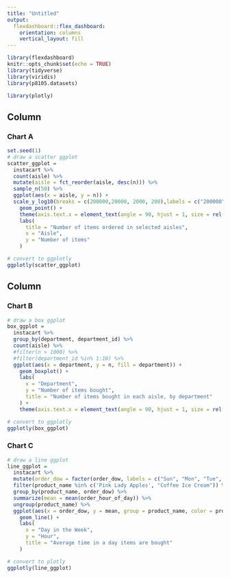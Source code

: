 ```yaml
---
title: "Untitled"
output: 
  flexdashboard::flex_dashboard:
    orientation: columns
    vertical_layout: fill
---
```


```r
library(flexdashboard)
knitr::opts_chunk$set(echo = TRUE)
library(tidyverse)
library(viridis)
library(p8105.datasets)

library(plotly)
```

Column {data-width=650}
-----------------------------------------------------------------------

### Chart A

```r
set.seed(1)
# draw a scatter ggplot
scatter_ggplot = 
  instacart %>% 
  count(aisle) %>% 
  mutate(aisle = fct_reorder(aisle, desc(n))) %>% 
  sample_n(50) %>% 
  ggplot(aes(x = aisle, y = n)) +
  scale_y_log10(breaks = c(200000,20000, 2000, 200),labels = c("200000","20000", "2000", "200"), limits = c(200,200001)) +
    geom_point() +
    theme(axis.text.x = element_text(angle = 90, hjust = 1, size = rel(1))) +
    labs(
      title = "Number of items ordered in selected aisles",
      x = "Aisle",
      y = "Number of items"
    ) 

# convert to ggplotly
ggplotly(scatter_ggplot) 
```

Column {data-width=350}
-----------------------------------------------------------------------

### Chart B

```r
# draw a box ggplot
box_ggplot = 
  instacart %>%
  group_by(department, department_id) %>% 
  count(aisle) %>% 
  #filter(n > 1000) %>% 
  #filter(department_id %in% 1:10) %>% 
  ggplot(aes(x = department, y = n, fill = department)) +
    geom_boxplot() +
    labs(
      x = "Department",
      y = "Number of items bought",
      title = "Number of items bought in each aisle, by department"
    ) +
    theme(axis.text.x = element_text(angle = 90, hjust = 1, size = rel(1)))

# convert to ggplotly
ggplotly(box_ggplot)
```

### Chart C

```r
# draw a line ggplot
line_ggplot = 
  instacart %>% 
  mutate(order_dow = factor(order_dow, labels = c("Sun", "Mon", "Tue", "Wed", "Thu", "Fri", "Sat"))) %>% 
  filter(product_name %in% c('Pink Lady Apples', "Coffee Ice Cream")) %>% 
  group_by(product_name, order_dow) %>% 
  summarize(mean = mean(order_hour_of_day)) %>% 
  ungroup(product_name) %>% 
  ggplot(aes(x = order_dow, y = mean, group = product_name, color = product_name)) +
    geom_line() +
    labs(
      x = "Day in the Week",
      y = "Hour",
      title = "Average time in a day items are bought"
    ) 

# convert to plotly
ggplotly(line_ggplot)
```